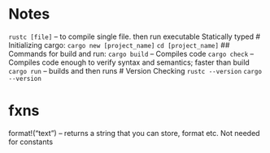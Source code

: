 # Notes
`rustc [file]` -- to compile single file. then run executable
Statically typed
# Initializing cargo: 
`cargo new [project_name]`
`cd [project_name]`
## Commands for build and run: 
`cargo build` -- Compiles code
`cargo check` -- Compiles code enough to verify syntax and semantics; faster than build
`cargo run` -- builds and then runs
# Version Checking
`rustc --version`
`cargo --version`

# fxns
format!("text") -- returns a string that you can store, format etc. Not needed for constants
